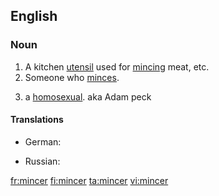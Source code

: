 ==English==

===Noun===
{{en-noun}}

# A kitchen [[utensil]] used for [[mince|mincing]] meat, etc.
# Someone who [[mince|minces]].
# {{UK|slang|derogatory}} a [[homosexual]]. aka Adam peck

====Translations====
{{top}}
* German: {{t|de|Fleischwolf|m}}
{{mid}}
* Russian: {{t|ru|мясорубка|f|tr=m'asorúbka|sc=Cyrl}}
{{bottom}}

[[fr:mincer]]
[[fi:mincer]]
[[ta:mincer]]
[[vi:mincer]]